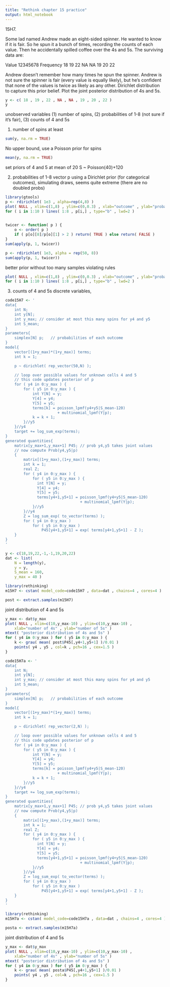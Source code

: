 ```yaml
---
title: "Rethink chapter 15 practice"
output: html_notebook
---
```


15H7.

Some lad named Andrew made an eight-sided spinner. He wanted to know if it is fair. So he spun it a bunch of times, recording the counts of each value. Then he accidentally spilled coffee over the 4s and 5s. The surviving data are:

Value 12345678
Frequency 18 19 22 NA NA 19 20 22

Andrew doesn’t remember how many times he spun the spinner. Andrew is not sure the spinner is fair (every value is equally likely), but he’s confident that none of the values is twice as likely as any other. Dirichlet distribution to capture this prior belief. Plot the joint posterior distribution of 4s and 5s.

```r
y <- c( 18 , 19 , 22 , NA , NA , 19 , 20 , 22 )
y
```

unobserved variables
(1) number of spins, (2) probabilities of 1-8 (not sure if it's fair), (3) counts of 4 and 5s

(1) number of spins at least
```r
sum(y, na.rm = TRUE)
```
No upper bound, use a Poisson prior for spins
```r
mean(y, na.rm = TRUE)
```
set priors of 4 and 5 at mean of 20
S ~ Poisson(40)+120

(2) probabilities of 1-8
vector p using a Dirichlet prior (for categorical outcomes), simulating draws, seems quite extreme (there are no doubled probs)

```r
library(gtools)
p <- rdirichlet( 1e3 , alpha=rep(4,8) )
plot( NULL , xlim=c(1,8) , ylim=c(0,0.3) , xlab="outcome" , ylab="probability" ) 
for ( i in 1:10 ) lines( 1:8 , p[i,] , type="b" , lwd=2 )
 
```

```r
twicer <- function( p ) {
    o <- order( p )
    if ( p[o][8]/p[o][1] > 2 ) return( TRUE ) else return( FALSE )
}
sum(apply(p, 1, twicer))
```
```r
p <- rdirichlet( 1e3, alpha = rep(50, 8))
sum(apply(p, 1, twicer))
```
better prior without too many samples violating rules

```r
plot( NULL , xlim=c(1,8) , ylim=c(0,0.3) , xlab="outcome" , ylab="probability" ) 
for ( i in 1:10 ) lines( 1:8 , p[i,] , type="b" , lwd=2 )
```

(3) counts of 4 and 5s
discrete variables, 

```r
code15H7 <- '
data{
    int N;
    int y[N];
    int y_max; // consider at most this many spins for y4 and y5
    int S_mean;
}
parameters{
    simplex[N] p;   // probabilities of each outcome
}
model{
    vector[(1+y_max)*(1+y_max)] terms;
    int k = 1;

    p ~ dirichlet( rep_vector(50,N) );

    // loop over possible values for unknown cells 4 and 5
    // this code updates posterior of p
    for ( y4 in 0:y_max ) {
        for ( y5 in 0:y_max ) {
            int Y[N] = y;
            Y[4] = y4;
            Y[5] = y5;
            terms[k] = poisson_lpmf(y4+y5|S_mean-120) 
                       + multinomial_lpmf(Y|p);
            k = k + 1;
        }//y5
    }//y4
    target += log_sum_exp(terms);
}
generated quantities{
    matrix[y_max+1,y_max+1] P45; // prob y4,y5 takes joint values
    // now compute Prob(y4,y5|p)
    {
        matrix[(1+y_max),(1+y_max)] terms;
        int k = 1;
        real Z;
        for ( y4 in 0:y_max ) {
            for ( y5 in 0:y_max ) {
              int Y[N] = y;
              Y[4] = y4;
              Y[5] = y5;
              terms[y4+1,y5+1] = poisson_lpmf(y4+y5|S_mean-120) 
                                 + multinomial_lpmf(Y|p);
            }//y5
        }//y4
        Z = log_sum_exp( to_vector(terms) );
        for ( y4 in 0:y_max )
            for ( y5 in 0:y_max )
                P45[y4+1,y5+1] = exp( terms[y4+1,y5+1] - Z );
    }
}
'
```

```r
y <- c(18,19,22,-1,-1,19,20,22)
dat <- list(
    N = length(y),
    y = y,
    S_mean = 160,
    y_max = 40 )
```

```r
library(rethinking)
m15H7 <- cstan( model_code=code15H7 , data=dat , chains=4 , cores=4 )
```
```r
post <- extract.samples(m15H7)
```

joint distribution of 4 and 5s
```r
y_max <- dat$y_max
plot( NULL , xlim=c(10,y_max-10) , ylim=c(10,y_max-10) ,
    xlab="number of 4s" , ylab="number of 5s" )
mtext( "posterior distribution of 4s and 5s" )
for ( y4 in 0:y_max ) for ( y5 in 0:y_max ) {
    k <- grau( mean( post$P45[,y4+1,y5+1] )/0.01 )
    points( y4 , y5 , col=k , pch=16 , cex=1.5 )
}

```
```r
code15H7a <- '
data{
    int N;
    int y[N];
    int y_max; // consider at most this many spins for y4 and y5
    int S_mean;
}
parameters{
    simplex[N] p;   // probabilities of each outcome
}
model{
    vector[(1+y_max)*(1+y_max)] terms;
    int k = 1;

    p ~ dirichlet( rep_vector(2,N) );

    // loop over possible values for unknown cells 4 and 5
    // this code updates posterior of p
    for ( y4 in 0:y_max ) {
        for ( y5 in 0:y_max ) {
            int Y[N] = y;
            Y[4] = y4;
            Y[5] = y5;
            terms[k] = poisson_lpmf(y4+y5|S_mean-120) 
                       + multinomial_lpmf(Y|p);
            k = k + 1;
        }//y5
    }//y4
    target += log_sum_exp(terms);
}
generated quantities{
    matrix[y_max+1,y_max+1] P45; // prob y4,y5 takes joint values
    // now compute Prob(y4,y5|p)
    {
        matrix[(1+y_max),(1+y_max)] terms;
        int k = 1;
        real Z;
        for ( y4 in 0:y_max ) {
            for ( y5 in 0:y_max ) {
              int Y[N] = y;
              Y[4] = y4;
              Y[5] = y5;
              terms[y4+1,y5+1] = poisson_lpmf(y4+y5|S_mean-120) 
                                 + multinomial_lpmf(Y|p);
            }//y5
        }//y4
        Z = log_sum_exp( to_vector(terms) );
        for ( y4 in 0:y_max )
            for ( y5 in 0:y_max )
                P45[y4+1,y5+1] = exp( terms[y4+1,y5+1] - Z );
    }
}
'
```

```r
library(rethinking)
m15H7a <- cstan( model_code=code15H7a , data=dat , chains=4 , cores=4 )
```

```r
posta <- extract.samples(m15H7a)
```

joint distribution of 4 and 5s
```r
y_max <- dat$y_max
plot( NULL , xlim=c(10,y_max-10) , ylim=c(10,y_max-10) ,
    xlab="number of 4s" , ylab="number of 5s" )
mtext( "posterior distribution of 4s and 5s" )
for ( y4 in 0:y_max ) for ( y5 in 0:y_max ) {
    k <- grau( mean( posta$P45[,y4+1,y5+1] )/0.01 )
    points( y4 , y5 , col=k , pch=16 , cex=1.5 )
}

```